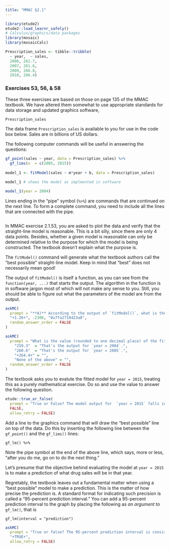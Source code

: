```yaml
---
title: "MMAC §2.1"
---
```


```r
library(etude2)
etude2::load_learnr_safely()
# Calculus/graphics/data packages
library(mosaic)
library(mosaicCalc)
```

```r
Prescription_sales <- tibble::tribble(
  ~ year,  ~ sales,
  2006, 262.7,
  2007, 261.6,
  2009, 266.8,
  2010, 266.4)
```


### Exercises 53, 56, & 58

These three exercises are based  on those on page 135 of the MMAC textbook. We have altered them somewhat to use appropriate standards for data storage and updated graphics software,

```r
Prescription_sales
```

The data frame  `Prescription_sales` is available to you for use in the code box below.  Sales are in billions of US dollars.

The  following computer commands will be useful in answering the questions:

```r
gf_point(sales ~ year, data = Prescription_sales) %>%
  gf_lims(x  = c(2005, 2015))
  
model_1 <- fitModel(sales ~ m*year + b, data = Prescription_sales)

model_1 # shows the model as implmented in software

model_1(year = 2004)
```

Lines ending  in the "pipe" symbol  (`%>%`) are commands that are continued on the next line. To form a complete command, you need to include all the lines that are connected with the pipe. 

```r


```

In MMAC exercise  2.1.53, you are asked to plot the data and verify that the straight-line model is reasonable. This is a bit silly, since there are only 4 data points. Besides, whether a given model is reasonable can only be determined relative to the purpose for which the model is being constructed.  The textbook  doesn't explain what the purpose is.

The `fitModel()` command will generate what the textbook authors call the "best possible" straight-line model. Keep in mind that "best" does not necessarily mean good!

The output of `fitModel()` is itself a function, as you can see from the `function(year, ...)` that starts the output. The algorithm in the function is in software jargon most of which will not make any sense to you. Still, you should be able to figure  out what the parameters of the model are from the output.

```r
askMC(
  prompt = "**A)** According to the output of `fitModel()`, what is the *slope* of the \"best possible\"  line?",
  "+1.26+", -2306, "0x7fa2718423a8",
  random_answer_order = FALSE
)
```


```r
askMC(
  prompt = "What is the value (rounded to one decimal place) of the fitted model at an input of `year = 2008` ?",
    "259.3"  = "That's the output for `year = 2004`.",
    "260.6"  = "That's the output for `year = 2005`.",
    "+264.4+" = "",
    "None of the above" = "",
  random_answer_order = FALSE
)
```

The textbook asks you  to evalute the fitted model for `year = 2015`, treating this as a purely mathematical exercise. Do so and use the value to answer the following question. 

```r
etude::true_or_false(
  prompt = "True or False? The model output for  `year = 2015` falls inside the range of the previous year's sales data?",
  FALSE,
  allow_retry = FALSE)
```

Add a line to the graphics command that will draw the "best possible" line on top of the data. Do this by inserting the following line between the `gf_point()` and the `gf_lims()` lines:

`gf_lm() %>%`

Note the pipe symbol at the end of the above line, which says, more or less, "after you do me, go on to do the next thing."

Let's presume that the objective behind evaluating the model at `year = 2015` is to make a  prediction of what drug sales will be in  that year.

Regretably, the textbook leaves out a fundamental matter when using a "best possible" model to make a prediction. This is the matter of how precise the prediction is. A standard format for indicating such precision is called a "95-percent prediction interval." You can add a 95-percent  prediction interval to the graph by placing the following as *an argument to* `gf_lm()`, that is

`gf_lm(interval = "prediction")`

```r
askMC(
  prompt = "True or false? The 95-percent prediction interval is consistent with a possibility that sales in 2015 will be *less* than in 2010?",
  "+TRUE+",
  allow_retry = FALSE)
```
